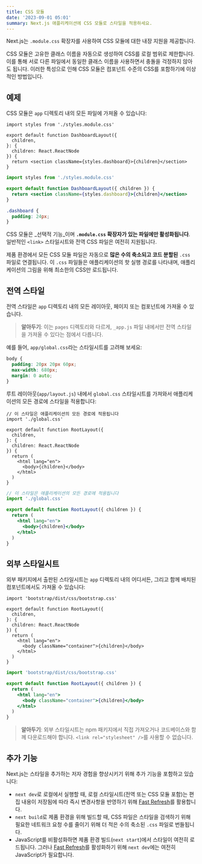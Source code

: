 ```yaml
---
title: CSS 모듈
date: '2023-09-01 05:01'
summary: Next.js 애플리케이션에 CSS 모듈로 스타일을 적용하세요.
---
```


<TOCInline toc={props.toc} asDisclosure />


Next.js는 `.module.css` 확장자를 사용하여 CSS 모듈에 대한 내장 지원을 제공합니다.

CSS 모듈은 고유한 클래스 이름을 자동으로 생성하여 CSS를 로컬 범위로 제한합니다. 이를 통해 서로 다른 파일에서 동일한 클래스 이름을 사용하면서 충돌을 걱정하지 않아도 됩니다. 이러한 특성으로 인해 CSS 모듈은 컴포넌트 수준의 CSS를 포함하기에 이상적인 방법입니다.

## 예제

CSS 모듈은 `app` 디렉토리 내의 모든 파일에 가져올 수 있습니다:

```tsx filename="app/dashboard/layout.tsx" switcher
import styles from './styles.module.css'

export default function DashboardLayout({
  children,
}: {
  children: React.ReactNode
}) {
  return <section className={styles.dashboard}>{children}</section>
}
```

```jsx filename="app/dashboard/layout.js" switcher
import styles from './styles.module.css'

export default function DashboardLayout({ children }) {
  return <section className={styles.dashboard}>{children}</section>
}
```

```css filename="app/dashboard/styles.module.css"
.dashboard {
  padding: 24px;
}
```

CSS 모듈은 _선택적 기능_이며 **`.module.css` 확장자가 있는 파일에만 활성화됩니다**.
일반적인 `<link>` 스타일시트와 전역 CSS 파일은 여전히 지원됩니다.

제품 환경에서 모든 CSS 모듈 파일은 자동으로 **많은 수의 축소되고 코드 분할된** `.css` 파일로 연결됩니다.
이 `.css` 파일들은 애플리케이션의 핫 실행 경로를 나타내며, 애플리케이션의 그림을 위해 최소한의 CSS만 로드됩니다.

## 전역 스타일
전역 스타일은 `app` 디렉토리 내의 모든 레이아웃, 페이지 또는 컴포넌트에 가져올 수 있습니다.

> **알아두기**: 이는 `pages` 디렉토리와 다르게, `_app.js` 파일 내에서만 전역 스타일을 가져올 수 있다는 점에서 다릅니다.

예를 들어, `app/global.css`라는 스타일시트를 고려해 보세요:

```css
body {
  padding: 20px 20px 60px;
  max-width: 680px;
  margin: 0 auto;
}
```

루트 레이아웃(`app/layout.js`) 내에서 `global.css` 스타일시트를 가져와서 애플리케이션의 모든 경로에 스타일을 적용합니다:

```tsx filename="app/layout.tsx" switcher
// 이 스타일은 애플리케이션의 모든 경로에 적용됩니다
import './global.css'

export default function RootLayout({
  children,
}: {
  children: React.ReactNode
}) {
  return (
    <html lang="en">
      <body>{children}</body>
    </html>
  )
}
```

```jsx filename="app/layout.js" switcher
// 이 스타일은 애플리케이션의 모든 경로에 적용됩니다
import './global.css'

export default function RootLayout({ children }) {
  return (
    <html lang="en">
      <body>{children}</body>
    </html>
  )
}
```

## 외부 스타일시트

외부 패키지에서 출판된 스타일시트는 `app` 디렉토리 내의 어디서든, 그리고 함께 배치된 컴포넌트에서도 가져올 수 있습니다:

```tsx filename="app/layout.tsx" switcher
import 'bootstrap/dist/css/bootstrap.css'

export default function RootLayout({
  children,
}: {
  children: React.ReactNode
}) {
  return (
    <html lang="en">
      <body className="container">{children}</body>
    </html>
  )
}
```

```jsx filename="app/layout.js" switcher
import 'bootstrap/dist/css/bootstrap.css'

export default function RootLayout({ children }) {
  return (
    <html lang="en">
      <body className="container">{children}</body>
    </html>
  )
}
```

> **알아두기**: 외부 스타일시트는 npm 패키지에서 직접 가져오거나 코드베이스와 함께 다운로드해야 합니다. `<link rel="stylesheet" />`를 사용할 수 없습니다.

## 추가 기능

Next.js는 스타일을 추가하는 저자 경험을 향상시키기 위해 추가 기능을 포함하고 있습니다:

- `next dev`로 로컬에서 실행할 때, 로컬 스타일시트(전역 또는 CSS 모듈 포함)는 편집 내용이 저장됨에 따라 즉시 변경사항을 반영하기 위해 [Fast Refresh](https://nextjs.org/docs/architecture/fast-refresh)를 활용합니다.
- `next build`로 제품 환경을 위해 빌드할 때, CSS 파일은 스타일을 검색하기 위해 필요한 네트워크 요청 수를 줄이기 위해 더 적은 수의 축소된 `.css` 파일로 번들됩니다.
- JavaScript를 비활성화하면 제품 환경 빌드(`next start`)에서 스타일이 여전히 로드됩니다. 그러나 [Fast Refresh](https://nextjs.org/docs/architecture/fast-refresh)를 활성화하기 위해 `next dev`에는 여전히 JavaScript가 필요합니다.